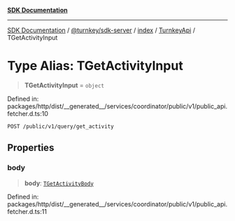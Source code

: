 [**SDK Documentation**](../../../../../../README.mdx)

***

[SDK Documentation](../../../../../../packages.mdx) / [@turnkey/sdk-server](../../../../README.mdx) / [index](../../../README.mdx) / [TurnkeyApi](../README.mdx) / TGetActivityInput

# Type Alias: TGetActivityInput

> **TGetActivityInput** = `object`

Defined in: packages/http/dist/\_\_generated\_\_/services/coordinator/public/v1/public\_api.fetcher.d.ts:10

`POST /public/v1/query/get_activity`

## Properties

### body

> **body**: [`TGetActivityBody`](TGetActivityBody.mdx)

Defined in: packages/http/dist/\_\_generated\_\_/services/coordinator/public/v1/public\_api.fetcher.d.ts:11
